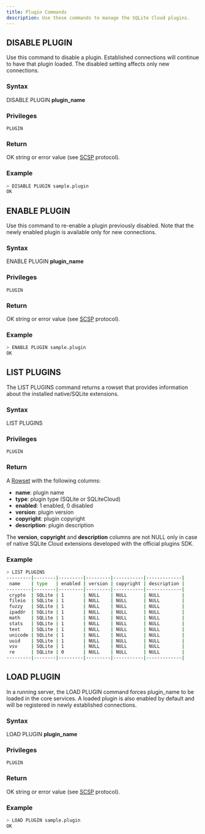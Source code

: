 ```yaml
---
title: Plugin Commands
description: Use these commands to manage the SQLite Cloud plugins.
---
```


## DISABLE PLUGIN

Use this command to disable a plugin. Established connections will continue to have that plugin loaded. The disabled setting affects only new connections.

### Syntax

DISABLE PLUGIN **plugin_name**

### Privileges

```
PLUGIN
```

### Return

OK string or error value (see [SCSP](https://github.com/sqlitecloud/sdk/blob/master/PROTOCOL.md) protocol).

### Example

```bash
> DISABLE PLUGIN sample.plugin
OK
```

## ENABLE PLUGIN

Use this command to re-enable a plugin previously disabled. Note that the newly enabled plugin is available only for new connections.

### Syntax

ENABLE PLUGIN **plugin_name**

### Privileges

```
PLUGIN
```

### Return

OK string or error value (see [SCSP](https://github.com/sqlitecloud/sdk/blob/master/PROTOCOL.md) protocol).

### Example

```bash
> ENABLE PLUGIN sample.plugin
OK
```

## LIST PLUGINS

The LIST PLUGINS command returns a rowset that provides information about the installed native/SQLite extensions.

### Syntax

LIST PLUGINS

### Privileges

```
PLUGIN
```

### Return

A [Rowset](https://github.com/sqlitecloud/sdk/blob/master/PROTOCOL.md) with the following columns:
* **name**: plugin name
* **type**: plugin type (SQLite or SQLiteCloud)
* **enabled**: 1 enabled, 0 disabled
* **version**: plugin version
* **copyright**: plugin copyright
* **description**: plugin description

The **version**, **copyright** and **description** columns are not NULL only in case of native SQLite Cloud extensions developed with the official plugins SDK.

### Example

```bash
> LIST PLUGINS
---------|--------|---------|---------|-----------|-------------|
 name    | type   | enabled | version | copyright | description |
---------|--------|---------|---------|-----------|-------------|
 crypto  | SQLite | 1       | NULL    | NULL      | NULL        |
 fileio  | SQLite | 1       | NULL    | NULL      | NULL        |
 fuzzy   | SQLite | 1       | NULL    | NULL      | NULL        |
 ipaddr  | SQLite | 1       | NULL    | NULL      | NULL        |
 math    | SQLite | 1       | NULL    | NULL      | NULL        |
 stats   | SQLite | 1       | NULL    | NULL      | NULL        |
 text    | SQLite | 1       | NULL    | NULL      | NULL        |
 unicode | SQLite | 1       | NULL    | NULL      | NULL        |
 uuid    | SQLite | 1       | NULL    | NULL      | NULL        |
 vsv     | SQLite | 1       | NULL    | NULL      | NULL        |
 re      | SQLite | 0       | NULL    | NULL      | NULL        |
---------|--------|---------|---------|-----------|-------------|

```

## LOAD PLUGIN

In a running server, the LOAD PLUGIN command forces plugin_name to be loaded in the core services. A loaded plugin is also enabled by default and will be registered in newly established connections.

### Syntax

LOAD PLUGIN **plugin_name**

### Privileges

```
PLUGIN
```

### Return

OK string or error value (see [SCSP](https://github.com/sqlitecloud/sdk/blob/master/PROTOCOL.md) protocol).

### Example

```bash
> LOAD PLUGIN sample.plugin
OK
```
